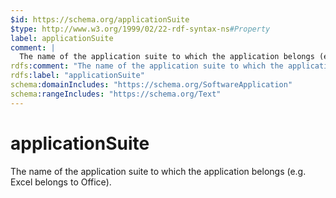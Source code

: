 ```yaml
---
$id: https://schema.org/applicationSuite
$type: http://www.w3.org/1999/02/22-rdf-syntax-ns#Property
label: applicationSuite
comment: |
  The name of the application suite to which the application belongs (e.g. Excel belongs to Office).
rdfs:comment: "The name of the application suite to which the application belongs (e.g. Excel belongs to Office)."
rdfs:label: "applicationSuite"
schema:domainIncludes: "https://schema.org/SoftwareApplication"
schema:rangeIncludes: "https://schema.org/Text"
---
```


# applicationSuite

The name of the application suite to which the application belongs (e.g. Excel belongs to Office).

